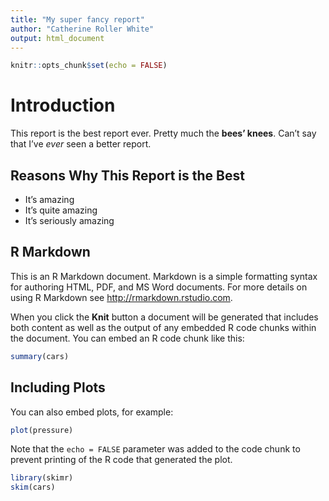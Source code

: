 ```yaml
---
title: "My super fancy report"
author: "Catherine Roller White"
output: html_document
---
```


```r
knitr::opts_chunk$set(echo = FALSE)
```

# Introduction

This report is the best report ever. Pretty much the **bees’ knees**. Can’t say that I’ve *ever* seen a better report.

## Reasons Why This Report is the Best

- It’s amazing
- It’s quite amazing
- It’s seriously amazing

## R Markdown

This is an R Markdown document. Markdown is a simple formatting syntax for authoring HTML, PDF, and MS Word documents. For more details on using R Markdown see <http://rmarkdown.rstudio.com>.

When you click the **Knit** button a document will be generated that includes both content as well as the output of any embedded R code chunks within the document. You can embed an R code chunk like this:

```r
summary(cars)
```

## Including Plots

You can also embed plots, for example:

```r
plot(pressure)
```

Note that the `echo = FALSE` parameter was added to the code chunk to prevent printing of the R code that generated the plot.

```r
library(skimr)
skim(cars)
```

